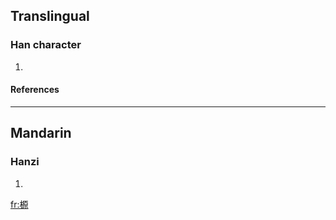 ==Translingual==
===Han character===
{{Han char|rn=75|rad=木|as=10|sn=14|four=4199<sub>6</sub>|canj=木一竹火 (DMHF)}}
# {{defn|Han|sort=木10}}
====References====
{{Han ref|kx=0543.210|dkj=15242|hdz=21263.040|uh=699E|ud=27038|bh=E25B|bd=57947}}

----
==Mandarin==
===Hanzi===
{{cmn-hanzi|pin=[[yuán]] (yuan2)|wg=yüan<sup>2</sup>}}
# {{defn|Mandarin}}

[[fr:榞]]